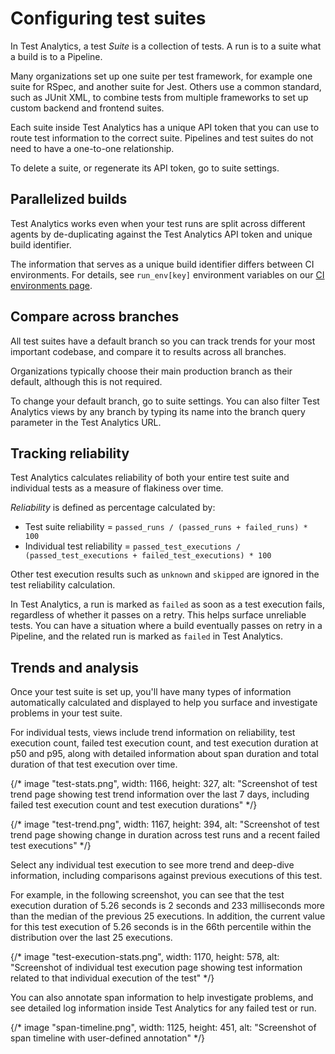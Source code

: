 # Configuring test suites

In Test Analytics, a test _Suite_ is a collection of tests. A run is to a suite what a build is to a Pipeline.

Many organizations set up one suite per test framework, for example one suite for RSpec, and another suite for Jest. Others use a common standard, such as JUnit XML, to combine tests from multiple frameworks to set up custom backend and frontend suites.

Each suite inside Test Analytics has a unique API token that you can use to route test information to the correct suite. Pipelines and test suites do not need to have a one-to-one relationship.

To delete a suite, or regenerate its API token, go to suite settings.


## Parallelized builds

Test Analytics works even when your test runs are split across different agents by de-duplicating against the Test Analytics API token and unique build identifier.

The information that serves as a unique build identifier differs between CI environments. For details, see `run_env[key]` environment variables on our [CI environments page](/docs/test-analytics/ci-environments).

## Compare across branches

All test suites have a default branch so you can track trends for your most important codebase, and compare it to results across all branches.

Organizations typically choose their main production branch as their default, although this is not required.

To change your default branch, go to suite settings. You can also filter Test Analytics views by any branch by typing its name into the branch query parameter in the Test Analytics URL.

## Tracking reliability

Test Analytics calculates reliability of both your entire test suite and individual tests as a measure of flakiness over time.

_Reliability_ is defined as percentage calculated by:

- Test suite reliability = `passed_runs / (passed_runs + failed_runs) * 100`
- Individual test reliability = `passed_test_executions / (passed_test_executions + failed_test_executions) * 100`

Other test execution results such as `unknown` and `skipped` are ignored in the test reliability calculation.

In Test Analytics, a run is marked as `failed` as soon as a test execution fails, regardless of whether it passes on a retry. This helps surface unreliable tests. You can have a situation where a build eventually passes on retry in a Pipeline, and the related run is marked as `failed` in Test Analytics.

## Trends and analysis

Once your test suite is set up, you'll have many types of information automatically calculated and displayed to help you surface and investigate problems in your test suite.

For individual tests, views include trend information on reliability, test execution count, failed test execution count, and test execution duration at p50 and p95, along with detailed information about span duration and total duration of that test execution over time.

{/* image "test-stats.png", width: 1166, height: 327, alt: "Screenshot of test trend page showing test trend information over the last 7 days, including failed test execution count and test execution durations" */}

{/* image "test-trend.png", width: 1167, height: 394, alt: "Screenshot of test trend page showing change in duration across test runs and a recent failed test executions" */}

Select any individual test execution to see more trend and deep-dive information, including comparisons against previous executions of this test.

For example, in the following screenshot, you can see that the test execution duration of 5.26 seconds is 2 seconds and 233 milliseconds more than the median of the previous 25 executions. In addition, the current value for this test execution of 5.26 seconds is in the 66th percentile within the distribution over the last 25 executions.

{/* image "test-execution-stats.png", width: 1170, height: 578, alt: "Screenshot of individual test execution page showing test information related to that individual execution of the test" */}

You can also annotate span information to help investigate problems, and see detailed log information inside Test Analytics for any failed test or run.

{/* image "span-timeline.png", width: 1125, height: 451, alt: "Screenshot of span timeline with user-defined annotation" */}
